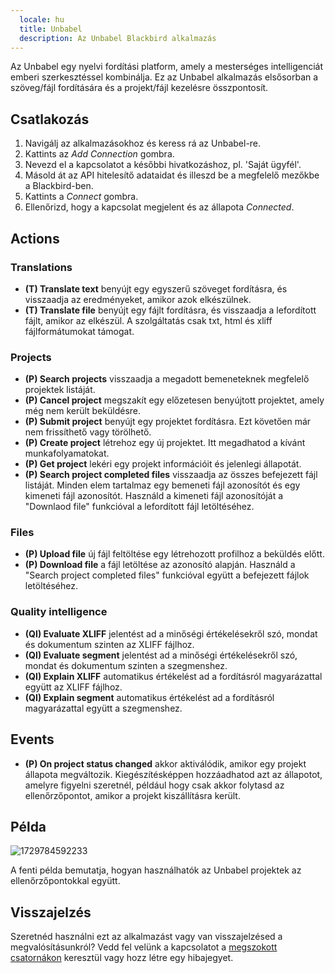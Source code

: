 ```yaml
---
  locale: hu
  title: Unbabel
  description: Az Unbabel Blackbird alkalmazás
---
```


<LinkCard title="Megtekintés a Githubon" target="_blank" href="https://github.com/bb-io/Unbabel" icon="github" />
 

Az Unbabel egy nyelvi fordítási platform, amely a mesterséges intelligenciát emberi szerkesztéssel kombinálja. Ez az Unbabel alkalmazás elsősorban a szöveg/fájl fordítására és a projekt/fájl kezelésre összpontosít.

## Csatlakozás

1. Navigálj az alkalmazásokhoz és keress rá az Unbabel-re.
2. Kattints az _Add Connection_ gombra.
3. Nevezd el a kapcsolatot a későbbi hivatkozáshoz, pl. 'Saját ügyfél'.
4. Másold át az API hitelesítő adataidat és illeszd be a megfelelő mezőkbe a Blackbird-ben.
5. Kattints a _Connect_ gombra.
6. Ellenőrizd, hogy a kapcsolat megjelent és az állapota _Connected_.

## Actions

### Translations

- **(T) Translate text** benyújt egy egyszerű szöveget fordításra, és visszaadja az eredményeket, amikor azok elkészülnek.
- **(T) Translate file** benyújt egy fájlt fordításra, és visszaadja a lefordított fájlt, amikor az elkészül. A szolgáltatás csak txt, html és xliff fájlformátumokat támogat.

### Projects

- **(P) Search projects** visszaadja a megadott bemeneteknek megfelelő projektek listáját.
- **(P) Cancel project** megszakít egy előzetesen benyújtott projektet, amely még nem került beküldésre.
- **(P) Submit project** benyújt egy projektet fordításra. Ezt követően már nem frissíthető vagy törölhető.
- **(P) Create project** létrehoz egy új projektet. Itt megadhatod a kívánt munkafolyamatokat.
- **(P) Get project** lekéri egy projekt információit és jelenlegi állapotát.
- **(P) Search project completed files** visszaadja az összes befejezett fájl listáját. Minden elem tartalmaz egy bemeneti fájl azonosítót és egy kimeneti fájl azonosítót. Használd a kimeneti fájl azonosítóját a "Downlaod file" funkcióval a lefordított fájl letöltéséhez.

### Files

- **(P) Upload file** új fájl feltöltése egy létrehozott profilhoz a beküldés előtt.
- **(P) Download file** a fájl letöltése az azonosító alapján. Használd a "Search project completed files" funkcióval együtt a befejezett fájlok letöltéséhez.

### Quality intelligence

- **(QI) Evaluate XLIFF** jelentést ad a minőségi értékelésekről szó, mondat és dokumentum szinten az XLIFF fájlhoz.
- **(QI) Evaluate segment** jelentést ad a minőségi értékelésekről szó, mondat és dokumentum szinten a szegmenshez.
- **(QI) Explain XLIFF** automatikus értékelést ad a fordításról magyarázattal együtt az XLIFF fájlhoz.
- **(QI) Explain segment** automatikus értékelést ad a fordításról magyarázattal együtt a szegmenshez.

## Events

- **(P) On project status changed** akkor aktiválódik, amikor egy projekt állapota megváltozik. Kiegészítésképpen hozzáadhatod azt az állapotot, amelyre figyelni szeretnél, például hogy csak akkor folytasd az ellenőrzőpontot, amikor a projekt kiszállításra került.

## Példa

![1729784592233](https://raw.githubusercontent.com/bb-io/Unbabel/main/image/README/1729784592233.png)

A fenti példa bemutatja, hogyan használhatók az Unbabel projektek az ellenőrzőpontokkal együtt.

## Visszajelzés

Szeretnéd használni ezt az alkalmazást vagy van visszajelzésed a megvalósításunkról? Vedd fel velünk a kapcsolatot a [megszokott csatornákon](https://www.blackbird.io/) keresztül vagy hozz létre egy hibajegyet.